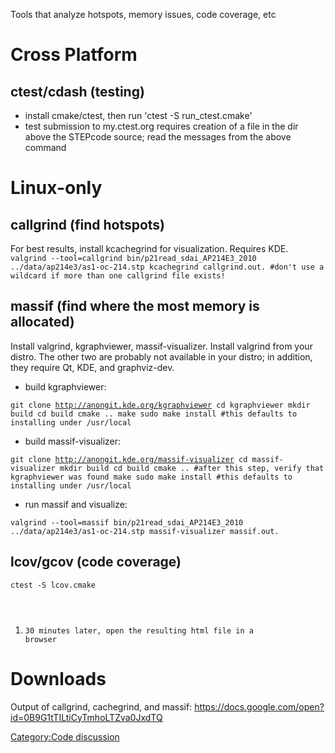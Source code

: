 [[Category:Code discussion]]

Tools that analyze hotspots, memory issues, code coverage, etc

= Cross Platform =
== ctest/cdash (testing) ==
* install cmake/ctest, then run 'ctest -S run_ctest.cmake'
* test submission to my.ctest.org requires creation of a file in the dir above the STEPcode source; read the messages from the above command

= Linux-only =
== callgrind (find hotspots) ==
For best results, install kcachegrind for visualization. Requires KDE.
<code lang='bash'>valgrind --tool=callgrind bin/p21read_sdai_AP214E3_2010 ../data/ap214e3/as1-oc-214.stp 
kcachegrind callgrind.out.<pid>     #don't use a wildcard if more than one callgrind file exists!</code>

== massif (find where the most memory is allocated) ==

Install valgrind, kgraphviewer, massif-visualizer. Install valgrind from your distro. The other two are probably not available in your distro; in addition, they require Qt, KDE, and graphviz-dev.
* build kgraphviewer:
<code lang='bash'>git clone http://anongit.kde.org/kgraphviewer
cd kgraphviewer
mkdir build
cd build
cmake ..
make
sudo make install  #this defaults to installing under /usr/local</code>
* build massif-visualizer:
<code lang='bash'>git clone http://anongit.kde.org/massif-visualizer
cd massif-visualizer
mkdir build
cd build
cmake ..  #after this step, verify that kgraphviewer was found
make
sudo make install  #this defaults to installing under /usr/local</code>

* run massif and visualize:
<code lang='bash'>valgrind --tool=massif bin/p21read_sdai_AP214E3_2010 ../data/ap214e3/as1-oc-214.stp
massif-visualizer massif.out.<pid></code>
== lcov/gcov (code coverage) ==
<code lang='bash'>ctest -S lcov.cmake
# 30 minutes later, open the resulting html file in a browser</code>

= Downloads =
Output of callgrind, cachegrind, and massif: https://docs.google.com/open?id=0B9G1tTILtiCyTmhoLTZva0JxdTQ